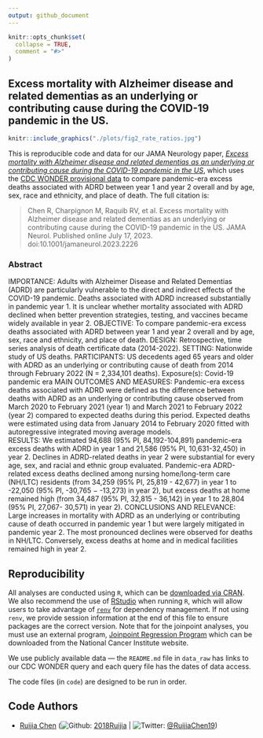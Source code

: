 ---
output: github_document
---

<!-- README.md is generated from README.Rmd. Please edit that file -->

```{r, include = FALSE}
knitr::opts_chunk$set(
  collapse = TRUE,
  comment = "#>"
)
```

<!-- badges: start -->
<!-- badges: end -->

## Excess mortality with Alzheimer disease and related dementias as an underlying or contributing cause during the COVID-19 pandemic in the US. 

```{r echo=FALSE, out.width = "750px", fig.align='center'}
knitr::include_graphics("./plots/fig2_rate_ratios.jpg")
```


This is reproducible code and data for our JAMA Neurology paper, [*Excess mortality with Alzheimer disease and related dementias as an underlying or contributing cause during the COVID-19 pandemic in the US*](doi:10.1001/jamaneurol.2023.2226), which uses the [CDC WONDER provisional data](https://wonder.cdc.gov/mcd.html) to compare pandemic-era excess deaths associated with ADRD between year 1 and year 2 overall and by age, sex, race and ethnicity, and place of death. The full citation is: 

> Chen R, Charpignon M, Raquib RV, et al. Excess mortality with Alzheimer disease and related dementias as an underlying or contributing cause during the COVID-19 pandemic in the US. JAMA Neurol. Published online July 17, 2023. doi:10.1001/jamaneurol.2023.2226

### Abstract
IMPORTANCE: Adults with Alzheimer Disease and Related Dementias (ADRD) are particularly vulnerable to the direct and indirect effects of the COVID-19 pandemic. Deaths associated with ADRD increased substantially in pandemic year 1. It is unclear whether mortality associated with ADRD declined when better prevention strategies, testing, and vaccines became widely available in year 2. 
OBJECTIVE: To compare pandemic-era excess deaths associated with ADRD between year 1 and year 2 overall and by age, sex, race and ethnicity, and place of death. 
DESIGN: Retrospective, time series analysis of death certificate data (2014-2022).
SETTING: Nationwide study of US deaths. 
PARTICIPANTS: US decedents aged 65 years and older with ADRD as an underlying or contributing cause of death from 2014 through February 2022 (N = 2,334,101 deaths).
Exposure(s): Covid-19 pandemic era
MAIN OUTCOMES AND MEASURES: Pandemic-era excess deaths associated with ADRD were defined as the difference between deaths with ADRD as an underlying or contributing cause observed from March 2020 to February 2021 (year 1) and March 2021 to February 2022 (year 2) compared to expected deaths during this period. Expected deaths were estimated using data from January 2014 to February 2020 fitted with autoregressive integrated moving average models.  
RESULTS: We estimated 94,688 (95% PI, 84,192-104,891) pandemic-era excess deaths with ADRD in year 1 and 21,586 (95% PI, 10,631-32,450) in year 2. Declines in ADRD-related deaths in year 2 were substantial for every age, sex, and racial and ethnic group evaluated. Pandemic-era ADRD-related excess deaths declined among nursing home/long-term care (NH/LTC) residents (from 34,259 (95% PI, 25,819 - 42,677) in year 1 to -22,050 (95% PI, -30,765 −  -13,273) in year 2), but excess deaths at home remained high (from 34,487 (95% PI, 32,815 - 36,142)  in year 1 to 28,804 (95% PI, 27,067- 30,571)  in year 2). 
CONCLUSIONS AND RELEVANCE: Large increases in mortality with ADRD as an underlying or contributing cause of death occurred in pandemic year 1 but were largely mitigated in pandemic year 2. The most pronounced declines were observed for deaths in NH/LTC. Conversely, excess deaths at home and in medical facilities remained high in year 2.




## Reproducibility 

All analyses are conducted using `R`, which can be [downloaded via CRAN](https://cran.r-project.org/). 
We also recommend the use of [RStudio](https://www.rstudio.com/products/rstudio/download/) when running `R`, which will allow users to take advantage of [`renv`](https://rstudio.github.io/renv/index.html) for dependency management. If not using
`renv`, we provide session information at the end of this file to ensure packages are
the correct version. Note that for the joinpoint analyses, you must use an external program, [Joinpoint Regression Program](https://surveillance.cancer.gov/joinpoint/) which can be downloaded from the National Cancer Institute website. 

We use publicly available data — the `README.md` file in `data_raw` has links to our CDC WONDER query and each query file has the dates of data access. 

The code files (in `code`) are designed to be run in order. 


## Code Authors 

-   [Ruijia Chen](https://profiles.ucsf.edu/ruijia.chen)
    (![Github](http://i.imgur.com/9I6NRUm.png):
    [2018Ruijia](https://github.com/2018Ruijia) \|
    ![Twitter](http://i.imgur.com/wWzX9uB.png):
    [\@RuijiaChen19](https://twitter.com/@RuijiaChen19))
